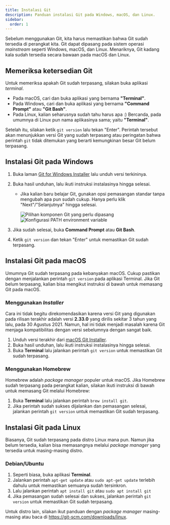 ```yaml
---
title: Instalasi Git
description: Panduan instalasi Git pada Windows, macOS, dan Linux.
sidebar:
  order: 1
---
```



Sebelum menggunakan Git, kita harus memastikan bahwa Git sudah tersedia di perangkat kita.
Git dapat dipasang pada sistem operasi _mainstream_ seperti Windows, macOS, dan Linux. Menariknya,
Git kadang kala sudah tersedia secara bawaan pada macOS dan Linux.

## Memeriksa ketersedian Git

Untuk memeriksa apakah Git sudah terpasang, silakan buka aplikasi _terminal_.

- Pada macOS, cari dan buka aplikasi yang bernama **"Terminal"**.
- Pada Windows, cari dan buka aplikasi yang bernama **"Command Prompt"** atau **"Git Bash"**.
- Pada Linux, kalian seharusnya sudah tahu harus apa :) Bercanda, pada umumnya di Linux pun nama
  aplikasinya sama; yaitu **"Terminal"**.

Setelah itu, silakan ketik `git version` lalu tekan "Enter". Perintah tersebut akan menunjukkan versi
Git yang sudah terpasang atau peringatan bahwa perintah `git` tidak ditemukan yang berarti kemungkinan
besar Git belum terpasang.

## Instalasi Git pada Windows

<Steps>

1. Buka laman [Git for Windows Installer](https://gitforwindows.org/) lalu unduh versi terkininya.
2. Buka hasil unduhan, lalu ikuti instruksi instalasinya hingga selesai.

   - Jika kalian baru belajar Git, gunakan opsi pemasangan standar tanpa mengubah apa pun sudah cukup.
     Hanya perlu klik "Next"/"Selanjutnya" hingga selesai.

     ![Pilihan komponen Git yang perlu dipasang](./images/instalasi-rekomendasi-daftar-komponen.png)
     ![Konfigurasi PATH environment variable](./images/instalasi-rekomendasi-path-env-var.png)

3. Jika sudah selesai, buka **Command Prompt** atau **Git Bash**.
4. Ketik `git version` dan tekan "Enter" untuk memastikan Git sudah terpasang.

</Steps>

## Instalasi Git pada macOS

Umumnya Git sudah terpasang pada kebanyakan macOS. Cukup pastikan dengan menjalankan perintah `git version`
pada aplikasi Terminal. Jika Git belum terpasang, kalian bisa mengikut instruksi di bawah untuk memasang
Git pada macOS.

### Menggunakan _Installer_

Cara ini tidak begitu direkomendasikan karena versi Git yang digunakan pada rilisan terakhir adalah versi **2.33.0**
yang dirilis sekitar 3 tahun yang lalu, pada 30 Agustus 2021. Namun, hal ini tidak menjadi masalah karena Git
menjaga kompatibilitas dengan versi sebelumnya dengan sangat baik.

1. Unduh versi terakhir dari [macOS Git Installer](https://sourceforge.net/projects/git-osx-installer/files).
2. Buka hasil unduhan, lalu ikuti instruksi instalasinya hingga selesai.
3. Buka **Terminal** lalu jalankan perintah `git version` untuk memastikan Git sudah terpasang.

### Menggunakan Homebrew

Homebrew adalah _package manager_ populer untuk macOS. Jika Homebrew sudah terpasang pada perangkat kalian,
silakan ikuti instruksi di bawah untuk memasang Git melalui Homebrew:

1. Buka **Terminal** lalu jalankan perintah `brew install git`.
2. Jika perintah sudah sukses dijalankan dan pemasangan selesai, jalankan perintah `git version` untuk memastikan Git sudah terpasang.

## Instalasi Git pada Linux

Biasanya, Git sudah terpasang pada distro Linux mana pun. Namun jika belum tersedia, kalian bisa
memasangnya melalui _package manager_ yang tersedia untuk masing-masing distro.

### Debian/Ubuntu

1. Seperti biasa, buka aplikasi **Terminal**.
2. Jalankan perintah `apt-get update` atau `sudo apt-get update` terlebih dahulu untuk memastikan semuanya sudah tersinkron.
3. Lalu jalankan perintah `apt install git` atau `sudo apt install git`
4. Jika pemasangan sudah selesai dan sukses, jalankan perintah `git version` untuk memastikan Git sudah terpasang.

Untuk distro lain, silakan ikut panduan dengan _package manager_ masing-masing atau baca di https://git-scm.com/downloads/linux.
